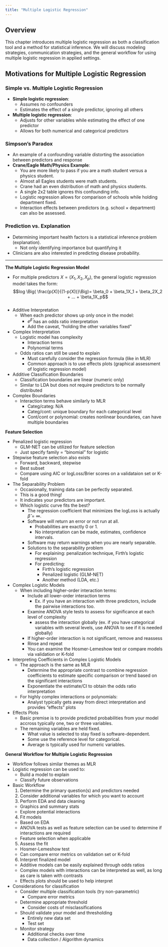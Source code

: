 ```yaml
---
title: "Multiple Logistic Regression"
---
```


## Overview

This chapter introduces multiple logistic regression as both a classification tool and a method for statistical inference. We will discuss modeling strategies, communication strategies, and the general workflow for using multiple logistic regression in applied settings.


## Motivations for Multiple Logistic Regression

### Simple vs. Multiple Logistic Regression
- **Simple logistic regression**:
  - Assumes no confounders
  - Estimates the effect of a single predictor, ignoring all others
- **Multiple logistic regression**:
  - Adjusts for other variables while estimating the effect of one predictor
  - Allows for both numerical and categorical predictors  

### Simpson’s Paradox
- An example of a confounding variable distorting the association between predictors and response
- **Crane/Eagle Math/Physics Example**:
  - You are more likely to pass if you are a math student versus a physics student.
  - Almost all Eagles students were math students.
  - Crane had an even distribution of math and physics students.
  - A single 2x2 table ignores this confounding info.
  - Logistic regression allows for comparison of schools while holding department fixed.
  - Interaction effects between predictors (e.g. school × department) can also be assessed.

### Prediction vs. Explanation
- Determining important health factors is a statistical inference problem (explanation).
  - Not only identifying importance but quantifying it
- Clinicians are also interested in predicting disease probability.

--- 
   
**The Multiple Logistic Regression Model**  

- For multiple predictors $X = (X_1, X_2, X_p)$, the general logistic regression model takes the form:  
$$log \Big( \frac{p(X)}{(1-p(X))}\Big)= \beta_0 + \beta_1X_1 + \beta_2X_2 + ... + \beta_1X_p$$  
- Additive Interpretation  
  - When each predictor shows up only once in the model:  
    - $e^{\hat{\beta}}$ has an odds ratio interpretation  
    - Add the caveat, "holding the other variables fixed"  
- Complex Interpretation  
  - Logistic model has complexity  
    - Interaction terms  
    - Polynomial terms  
  - Odds ratios can still be used to explain  
    - Must carefully consider the regression formula (like in MLR)  
    - Common approach is to use effects plots (graphical assessment of logistic regression model)  
- Additive Classification Boundaries  
  - Classification boundaries are linear (numeric only)  
  - Similar to LDA but does not require predictors to be normally distributed  
- Complex Boundaries  
  - Interaction terms behave similarly to MLR  
    - Categ/categ: N/A  
    - Categ/cont: unique boundary for each categorical level  
    - Cont/cont or polynomial: creates nonlinear boundaries, can have multiple boundaries  

    
**Feature Selection**  

- Penalized logistic regression  
  - GLM-NET can be utilized for feature selection  
  - Just specify family = "binomial" for logistic  
- Stepwise feature selection also exists  
  - Forward, backward, stepwise  
  - Best subset  
  - Compare using AIC or logLoss/Brier scores on a validataion set or K-fold  
  
- The Separability Problem  
  - Occasionally, training data can be perfectly separated.  
  - This is a good thing!  
  - It indicates your predictors are important.  
  - Which logistic curve fits the best?  
    - The regression coefficient that minimizes the logLoss is actually $\hat{\beta} = \infty$.  
    - Software will return an error or not run at all.  
      - Probabilities are exactly 0 or 1.  
      - No interpretation can be made, estimates, confidence intervals.  
    - Software may return warnings when you are nearly separable.  
    - Solutions to the separability problem  
      - For explaining: penalization technique, Firth's logistic regression  
      - For predicting:  
        - Firth's logistic regression  
        - Penalized logistic (GLM-NET)  
        - Another method (LDA, etc.)  

- Complex Logistic Models  
  - When including higher-order interaction terms:  
    - Include all lower-order interaction terms  
      - Ex. if you have an interaction with three predictors, include the pairwise interactions too.  
    - Examine ANOVA style tests to assess for significance at each level of complexity  
      - assess the interaction globally (ex. if you have categorical variables with several levels, use ANOVA to see if it is needed globally)  
    - If higher-order interaction is not significant, remove and reassess  
    - Rinse and repeat  
    - You can examine the Hosmer-Lemeshow test or compare models via validation or K-fold  

- Interpreting Coefficients in Complex Logistic Models  
  - The approach is the same as MLR  
    - Determine the appropriate contrast to combine regression coefficients to estimate specific comparison or trend based on the significant interactions  
    - Exponentiate the estimate/CI to obtain the odds ratio interpretation  
  - For highly complex interactions or polynomials:  
    - Analyst typically gets away from direct interpretation and provides "effects" plots  
    
- Effects Plots  
  - Basic premise is to provide predicted probabilities from your model accross typically one, two or three variables.  
  - The remaining variables are held fixed.  
    - What value is selected to stay fixed is software-dependent.  
    - Some use the reference level for categorical.  
    - Average is typically used for numeric variables.  
    

**General Workflow for Multiple Logistic Regression**  

- Workflow follows similar themes as MLR  
- Logistic regression can be used to:  
  - Build a model to explain  
  - Classify future observations  
  
- Basic Workflow  
   1. Determine the primary question(s) and predictors needed  
   2. Consider additional variables for which you want to account  
   3. Perform EDA and data cleaning  
     - Graphics and summary stats  
     - Explore potential interactions  
   4. Fit models  
     - Based on EDA  
     - ANOVA tests as well as feature selection can be used to determine if interactions are required  
     - Feature selection when applicable  
   5. Assess the fit  
     - Hosmer-Lemeshow test  
     - Can compare error metrics on validation set or K-fold  
   6. Interpret finalized model  
     - Additive models can be easily explained through odds ratios  
     - Complex models with interactions can be interpreted as well, as long as care is taken with contrasts  
     - Effects plots should be used to help interpret  
     
- Considerations for classification  
  - Consider multiple classification tools (try non-parametric)  
    - Compare error metrics  
  - Determine appropriate threshold  
    - Consider costs of misclassifications  
  - Should validate your model and thresholding  
    - Entirely new data set  
    - Test set  
  - Monitor strategy  
    - Additional checks over time  
    - Data collection / Algorithm dynamics  
    
    
